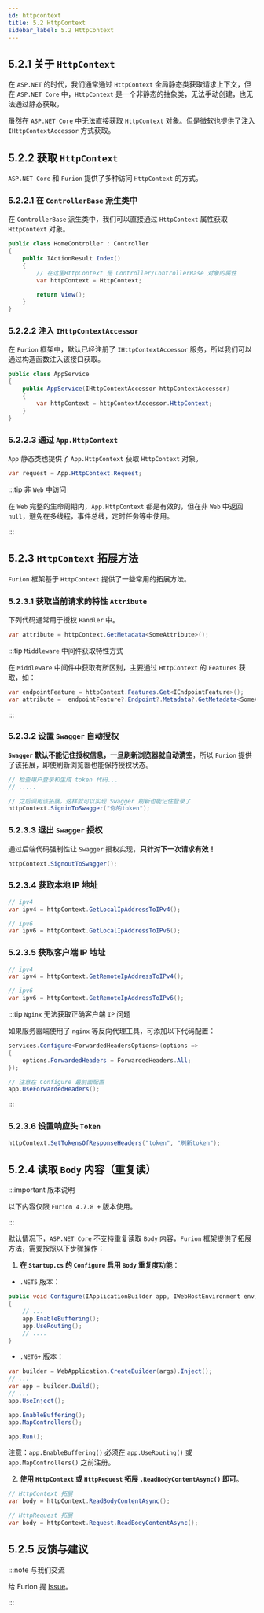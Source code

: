 ```yaml
---
id: httpcontext
title: 5.2 HttpContext
sidebar_label: 5.2 HttpContext
---
```



## 5.2.1 关于 `HttpContext`

在 `ASP.NET` 的时代，我们通常通过 `HttpContext` 全局静态类获取请求上下文，但在 `ASP.NET Core` 中，`HttpContext` 是一个非静态的抽象类，无法手动创建，也无法通过静态获取。

虽然在 `ASP.NET Core` 中无法直接获取 `HttpContext` 对象。但是微软也提供了注入 `IHttpContextAccessor` 方式获取。

## 5.2.2 获取 `HttpContext`

`ASP.NET Core` 和 `Furion` 提供了多种访问 `HttpContext` 的方式。

### 5.2.2.1 在 `ControllerBase` 派生类中

在 `ControllerBase` 派生类中，我们可以直接通过 `HttpContext` 属性获取 `HttpContext` 对象。

```cs showLineNumbers {5-6}
public class HomeController : Controller
{
    public IActionResult Index()
    {
        // 在这里HttpContext 是 Controller/ControllerBase 对象的属性
        var httpContext = HttpContext;

        return View();
    }
}
```

### 5.2.2.2 注入 `IHttpContextAccessor`

在 `Furion` 框架中，默认已经注册了 `IHttpContextAccessor` 服务，所以我们可以通过构造函数注入该接口获取。

```cs showLineNumbers  {3,5}
public class AppService
{
    public AppService(IHttpContextAccessor httpContextAccessor)
    {
        var httpContext = httpContextAccessor.HttpContext;
    }
}
```

### 5.2.2.3 通过 `App.HttpContext`

`App` 静态类也提供了 `App.HttpContext` 获取 `HttpContext` 对象。

```cs showLineNumbers
var request = App.HttpContext.Request;
```

:::tip 非 `Web` 中访问

在 `Web` 完整的生命周期内，`App.HttpContext` 都是有效的，但在非 `Web` 中返回 `null`，避免在多线程，事件总线，定时任务等中使用。

:::

## 5.2.3 `HttpContext` 拓展方法

`Furion` 框架基于 `HttpContext` 提供了一些常用的拓展方法。

### 5.2.3.1 获取当前请求的特性 `Attribute`

下列代码通常用于授权 `Handler` 中。

```cs showLineNumbers
var attribute = httpContext.GetMetadata<SomeAttribute>();
```

:::tip `Middleware` 中间件获取特性方式

在 `Middleware` 中间件中获取有所区别，主要通过 `HttpContext` 的 `Features` 获取，如：

```cs showLineNumbers
var endpointFeature = httpContext.Features.Get<IEndpointFeature>();
var attribute =  endpointFeature?.Endpoint?.Metadata?.GetMetadata<SomeAttribute>();
```

:::

### 5.2.3.2 设置 `Swagger` 自动授权

**`Swagger` 默认不能记住授权信息，一旦刷新浏览器就自动清空**，所以 `Furion` 提供了该拓展，即使刷新浏览器也能保持授权状态。

```cs showLineNumbers {4-5}
// 检查用户登录和生成 token 代码...
// .....

// 之后调用该拓展，这样就可以实现 Swagger 刷新也能记住登录了
httpContext.SigninToSwagger("你的token");
```

### 5.2.3.3 退出 `Swagger` 授权

通过后端代码强制性让 `Swagger` 授权实现，**只针对下一次请求有效！**

```cs showLineNumbers
httpContext.SignoutToSwagger();
```

### 5.2.3.4 获取本地 IP 地址

```cs showLineNumbers
// ipv4
var ipv4 = httpContext.GetLocalIpAddressToIPv4();

// ipv6
var ipv6 = httpContext.GetLocalIpAddressToIPv6();
```

### 5.2.3.5 获取客户端 IP 地址

```cs showLineNumbers
// ipv4
var ipv4 = httpContext.GetRemoteIpAddressToIPv4();

// ipv6
var ipv6 = httpContext.GetRemoteIpAddressToIPv6();
```

:::tip `Nginx` 无法获取正确客户端 `IP` 问题

如果服务器端使用了 `nginx` 等反向代理工具，可添加以下代码配置：

```cs showLineNumbers title="Startup.cs" {1-4,6-7}
services.Configure<ForwardedHeadersOptions>(options =>
{
    options.ForwardedHeaders = ForwardedHeaders.All;
});

// 注意在 Configure 最前面配置
app.UseForwardedHeaders();
```

:::

### 5.2.3.6 设置响应头 `Token`

```cs showLineNumbers
httpContext.SetTokensOfResponseHeaders("token", "刷新token");
```

## 5.2.4 读取 `Body` 内容（重复读）

:::important 版本说明

以下内容仅限 `Furion 4.7.8 +` 版本使用。

:::

默认情况下，`ASP.NET Core` 不支持重复读取 `Body` 内容，`Furion` 框架提供了拓展方法，需要按照以下步骤操作：

1. **在 `Startup.cs` 的 `Configure` 启用 `Body` 重复度功能**：

- `.NET5` 版本：

```cs showLineNumbers {1,4}
public void Configure(IApplicationBuilder app, IWebHostEnvironment env)
{
    // ...
    app.EnableBuffering();
    app.UseRouting();
    // ....
}
```

- `.NET6+` 版本：

```cs showLineNumbers {7}
var builder = WebApplication.CreateBuilder(args).Inject();
// ...
var app = builder.Build();
// ...
app.UseInject();

app.EnableBuffering();
app.MapControllers();

app.Run();
```

注意：`app.EnableBuffering()` 必须在 `app.UseRouting()` 或 `app.MapControllers()` 之前注册。

2. **使用 `HttpContext` 或 `HttpRequest` 拓展 `.ReadBodyContentAsync()` 即可**。

```cs showLineNumbers {2,5}
// HttpContext 拓展
var body = httpContext.ReadBodyContentAsync();

// HttpRequest 拓展
var body = httpContext.Request.ReadBodyContentAsync();
```

## 5.2.5 反馈与建议

:::note 与我们交流

给 Furion 提 [Issue](https://gitee.com/dotnetchina/Furion/issues/new?issue)。

:::
